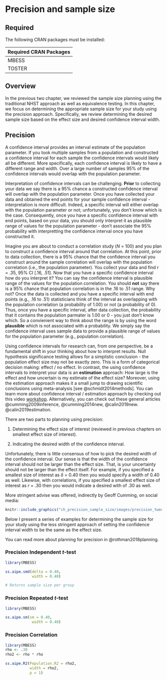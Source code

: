 # Precision and sample size 

## Required

The following CRAN packages must be installed:

| Required CRAN Packages |
|-------------------|
|MBESS              |
|TOSTER             |

## Overview

In the previous two chapter, we reviewed the sample size planning using the traditional NHST approach as well as equivalence testing. In this chapter, we focus on determining the appropriate sample size for your study using the precision approach. Specifically, we review determining the desired sample size based on the effect size and desired confidence interval width.

## Precision

A confidence interval provides an interval estimate of the population parameter. If you took multiple samples from a population and constructed a confidence interval for each sample the confidence intervals would likely all be different. More specifically, each confidence interval is likely to have a different range and width. Over a large number of samples 95% of the confidence intervals would overlap with the population parameter. 

Interpretation of confidence intervals can be challenging. **Prior** to collecting your data we say there is a 95% chance a constructed confidence interval will overlap with the population parameter. Once you have collected your data and obtained the end points for your sample confidence interval - interpretation is more difficult. Indeed, a specific interval will either overlap with the population parameter or not; unfortunately, you don't know which is the case. Consequently, once you have a specific confidence interval with end points, based on your data, you should only interpret it as plausible range of values for the population parameter -  don't associate the 95% probability with interpretting the confidence interval once you have constructed it.

Imagine you are about to conduct a correlation study (*N* = 100) and you plan to construct a confidence interval around that correlation. At this point, prior to data collection, there is a 95% chance that the confidence interval you construct around the sample correlation will overlap with the population correlation (i.e., the population parameter). You collect your data and find $r$ = .35, 95% CI [.16, .51]. Now that you have a specific confidence interval how do you interpret it? You can say the confidence interval is plausible range of the values for the population correlation. You should **not** say there is a 95% chance that population correlation is in the .16 to .51 range. Why not? Once the data is collected and you have a specific interval with end points (e.g., .16 to .51) statisticians think of the interval as overlapping with the population correlation (a probability of 1.00) or not (a probability of 0). Thus, once you have a specific interval, after data collection, the probability that it contains the population parmater is 1.00 or 0 - you just don't know which. So a convienient way to think about the range is by using the word **plausible** which is not associated with a probability. We simply say the confidence interval uses sample data to provide a plausible range of values for the population parameter (e.g., population correlation). 

Using confidence intervals for research can, from one perspective, be a fundamental shift in your thinking about how to interpret results. Null hypothesis significance testing allows for a simplistic conclusion - the population effect size may not be exactly zero. This is a form of categorical decision making: effect / no effect. In contrast, the using confidence intervals to interpret your data is an **estimation** approach: How large is the effect and how uncertain is my estimate of the effect size? Moreover, using the estimation approach makes it a small jump to drawing scientific conclusions using meta-analysis [see @schmidt2014methods]. You can learn more about confidence interval / estimation approach by checking out this video [workshop](https://www.psychologicalscience.org/members/new-statistics). Alternatively, you can check out these general articles @cumming2009inference, @cumming2014new, @calin2019new.  @calin2019estimation.

There are two parts to planning using precision:

1. Determining the effect size of interest (reviewed in previous chapters on smallest effect size of interest).

2. Indicating the desired width of the confidence interval.

Unfortunately, there is little consensus of how to pick the desired width of the confidence interval. Our sense is that the width of the confidence interval should not be larger than the effect size. That, is your uncertainty should not be larger than the effect itself. For example, if you specified a smallest size of interest as $\delta$ = 0.40 then you would specify a width of 0.40 as well. Likewise, with correlations, if you specified a smallest effect size of interest as $r$ = .30 then you would indicate a desired with of .30 as well. 

More stringent advise was offered, indirectly by Geoff Cumming, on social media:

```r
knitr::include_graphics("ch_precision_sample_size/images/precision_tweet.png")
```


Below I present a series of examples for determining the sample size for your study using the less stringent approach of setting the confidence interval width to be the same as the effect size. 

You can read more about planning for precision in @rothman2018planning.

### Precision Independent *t*-test

```r
library(MBESS)

ss.aipe.smd(delta = 0.40,
            width = 0.40)

# Returns sample size per group

```


### Precision Repeated *t*-test

```r
library(MBESS)

ss.aipe.sm(sm = 0.40,
            width = 0.40)

```

### Precision Correlation

```r
library(MBESS)
rho <- .30
rho2 <- rho * rho

ss.aipe.R2(Population.R2 = rho2, 
           width = rho2,
           p = 1)
```




